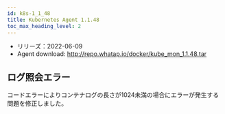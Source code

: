 ```yaml
---
id: k8s-1_1_48
title: Kubernetes Agent 1.1.48
toc_max_heading_level: 2
---
```



-   リリーズ：2022-06-09
-   Agent download: http://repo.whatap.io/docker/kube_mon_1.1.48.tar

## ログ照会エラー

コードエラーによりコンテナログの長さが1024未満の場合にエラーが発生する問題を修正しました。 

